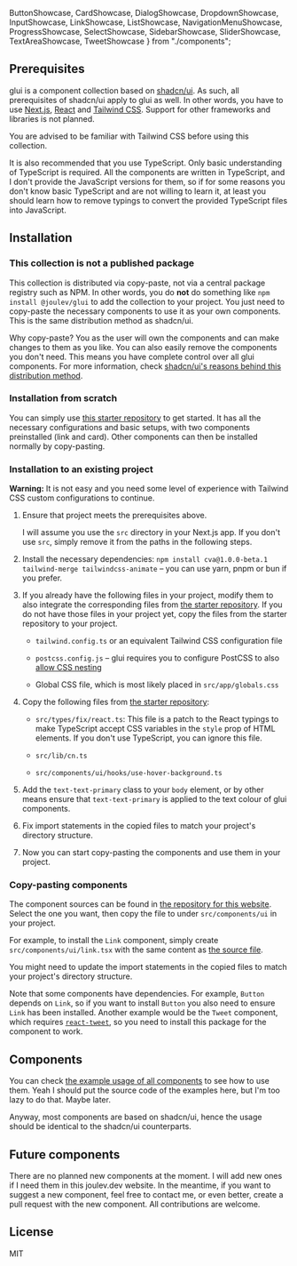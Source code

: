   ButtonShowcase,
  CardShowcase,
  DialogShowcase,
  DropdownShowcase,
  InputShowcase,
  LinkShowcase,
  ListShowcase,
  NavigationMenuShowcase,
  ProgressShowcase,
  SelectShowcase,
  SidebarShowcase,
  SliderShowcase,
  TextAreaShowcase,
  TweetShowcase
} from "./components";

## Prerequisites

glui is a component collection based on [shadcn/ui](https://ui.shadcn.com). As such, all prerequisites of shadcn/ui apply to glui as well. In other words, you have to use [Next.js](https://nextjs.org), [React](https://react.dev) and [Tailwind CSS](https://tailwindcss.com). Support for other frameworks and libraries is not planned.

You are advised to be familiar with Tailwind CSS before using this collection.

It is also recommended that you use TypeScript. Only basic understanding of TypeScript is required. All the components are written in TypeScript, and I don't provide the JavaScript versions for them, so if for some reasons you don't know basic TypeScript and are not willing to learn it, at least you should learn how to remove typings to convert the provided TypeScript files into JavaScript.

## Installation

### This collection is not a published package

This collection is distributed via copy-paste, not via a central package registry such as NPM. In other words, you do **not** do something like `npm install @joulev/glui` to add the collection to your project. You just need to copy-paste the necessary components to use it as your own components. This is the same distribution method as shadcn/ui.

Why copy-paste? You as the user will own the components and can make changes to them as you like. You can also easily remove the components you don't need. This means you have complete control over all glui components. For more information, check [shadcn/ui's reasons behind this distribution method](https://ui.shadcn.com/docs#faq).

### Installation from scratch

You can simply use [this starter repository](https://github.com/joulev/glui-starter) to get started. It has all the necessary configurations and basic setups, with two components preinstalled (link and card). Other components can then be installed normally by copy-pasting.

### Installation to an existing project

**Warning:** It is not easy and you need some level of experience with Tailwind CSS custom configurations to continue.

1. Ensure that project meets the prerequisites above.

   I will assume you use the `src` directory in your Next.js app. If you don't use `src`, simply remove it from the paths in the following steps.

2. Install the necessary dependencies: `npm install cva@1.0.0-beta.1 tailwind-merge tailwindcss-animate` – you can use yarn, pnpm or bun if you prefer.

3. If you already have the following files in your project, modify them to also integrate the corresponding files from [the starter repository](https://github.com/joulev/glui-starter). If you do not have those files in your project yet, copy the files from the starter repository to your project.

   * `tailwind.config.ts` or an equivalent Tailwind CSS configuration file

   * `postcss.config.js` – glui requires you to configure PostCSS to also [allow CSS nesting](https://tailwindcss.com/docs/using-with-preprocessors#nesting)

   * Global CSS file, which is most likely placed in `src/app/globals.css`

3. Copy the following files from [the starter repository](https://github.com/joulev/glui-starter):

   * `src/types/fix/react.ts`: This file is a patch to the React typings to make TypeScript accept CSS variables in the `style` prop of HTML elements. If you don't use TypeScript, you can ignore this file.

   * `src/lib/cn.ts`

   * `src/components/ui/hooks/use-hover-background.ts`

4. Add the `text-text-primary` class to your `body` element, or by other means ensure that `text-text-primary` is applied to the text colour of glui components.

5. Fix import statements in the copied files to match your project's directory structure.

6. Now you can start copy-pasting the components and use them in your project.

### Copy-pasting components

The component sources can be found in [the repository for this website](https://github.com/joulev/website/tree/main/src/components/ui). Select the one you want, then copy the file to under `src/components/ui` in your project.

For example, to install the `Link` component, simply create `src/components/ui/link.tsx` with the same content as [the source file](https://github.com/joulev/website/blob/main/src/components/ui/link.tsx).

You might need to update the import statements in the copied files to match your project's directory structure.

Note that some components have dependencies. For example, `Button` depends on `Link`, so if you want to install `Button` you also need to ensure `Link` has been installed. Another example would be the `Tweet` component, which requires [`react-tweet`](https://react-tweet.vercel.app), so you need to install this package for the component to work.

## Components

You can check [the example usage of all components](https://github.com/joulev/website/blob/main/src/app/(public)/glui/components.tsx) to see how to use them. Yeah I should put the source code of the examples here, but I'm too lazy to do that. Maybe later.

Anyway, most components are based on shadcn/ui, hence the usage should be identical to the shadcn/ui counterparts.

<ButtonShowcase />
<CardShowcase />
<DialogShowcase />
<DropdownShowcase />
<InputShowcase />
<LinkShowcase />
<ListShowcase />
<NavigationMenuShowcase />
<ProgressShowcase />
<SelectShowcase />
<SidebarShowcase />
<SliderShowcase />
<TextAreaShowcase />
<TweetShowcase />

## Future components

There are no planned new components at the moment. I will add new ones if I need them in this joulev.dev website. In the meantime, if you want to suggest a new component, feel free to contact me, or even better, create a pull request with the new component. All contributions are welcome.

## License

MIT
